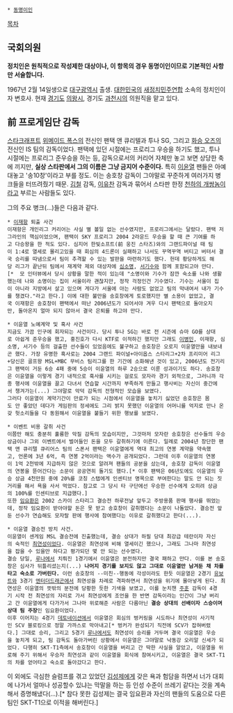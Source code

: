  * [[동명이인]]

[[목차]]

== 국회의원 ==
'''정치인은 원칙적으로 작성제한 대상이나, 이 항목의 경우 동명이인이므로 기본적인 사항만 서술합니다.'''

1967년 2월 14일생으로 [[대구광역시]] 출생. [[대한민국]]의 [[새정치민주연합]] 소속의 정치인이자 변호사. 현재 [[경기도]] [[의왕시]], 경기도 [[과천시]]의 의원직을 맡고 있다.

== 前 프로게임단 감독 ==
[[스타크래프트]] [[위메이드 폭스]]의 전신인 팬택 앤 큐리텔과 투나 SG, 그리고 [[화승 오즈]]의 전신인 IS 팀의 감독이었다.
팬택에 있던 시절에는 프로리그 우승을 하기도 했고, 투나 시절에는 프로리그 준우승을 하는 등, 감독으로서의 커리어 자체만 놓고 보면 상당한 축에 끼지만, '''실상 스타판에서 그의 이름은 그냥 금지어 수준이다.''' 특히 [[이윤열]] 팬들은 아예 대놓고 '송10창'이라고 부를 정도. 이는 송호창 감독이 그야말로 꾸준하게 여러가지 병크들을 터뜨려줬기 때문. [[김철]] 감독, [[이유찬]] 감독과 묶어서 스타판 한정 [[천하의 개쌍놈]]이라고 부르는 사람들도 있다.

그의 주요 병크(...)들은 다음과 같다.

 * [[이재항]] 퇴출 사건
 이재항은 개인리그 커리어는 사실 별 볼일 없는 선수였지만, 프로리그에서는 달랐다. 팬택 저그라인의 핵심이었으며, 팬택이 SKY 프로리그 2004 2라운드 우승을 할 때 큰 기여를 하고 다승왕을 한 적도 있다. 심지어 한빛소프트(前 웅진 스타즈)와의 그랜드파이널 때 팀이 1:4로 열세로 몰리고있을 때 회심의 4드론이 실패하고 나서도 꾸역꾸역 버티고 버텨서 결국 승리를 따냄으로서 팀이 추격할 수 있는 발판을 마련하기도 했다. 헌데 황당하게도 해당 리그가 끝난뒤 팀에서 재계약 제외 대상자에 [[심소명]], [[서기수]]와 함께 포함되고야 만다.[*  모 인터뷰에서 당시 상황을 말한 적이 있는데 "소명이와 기수가 잠깐 숙소를 나와 생활했는데 나와 소명이는 집이 서울이라 괜찮지만, 정작 걱정인건 기수였다. 기수는 서울이 집이 아니라 지방에서 살고 있으며 게다가 서울에 아는 사람도 없었고 팀의 막내여서 내가 기수를 챙겼다."라고 한다.] 이에 대한 불만을 송호창에게 토로했지만 별 소용이 없었고, 결국 이재항은 송호창이 팬택에서 떠난 2006년도가 되어서야 겨우 다시 팬택으로 돌아오지만, 돌아온지 얼마 되지 않아서 결국 은퇴를 하고야 만다.

 * 이윤열 노예계약 및 혹사 사건
 지금도 가끔 인구에 회자되는 사건이다. 당시 투나 SG는 바로 전 시즌에 슈마 GO를 상대로 아쉽게 준우승을 했고, 홍진호가 다시 KTF로 이적하긴 했지만 그래도 [[이병민]], 이재항, 심소명, 서기수 등의 걸출한 선수들이 있었음에도 불구하고 송호창은 오로지 이윤열만을 내보내곤 했다. 가장 유명한 혹사로는 2004 그랜드 파이널+아이옵스 스타리그+2차 프리미어 리그+당신은 골프왕 MSL+MBC 무비스 팀리그를 한 기간에 소화해낸 것이 있고, 2006년도 전기리그 팬택이 거둔 6승 4패 중에 5승이 이윤열의 하루 2승으로 이룬 성과이기도 하다. 송호창은 이윤열을 이렇게 경기 내적으로 혹사를 시키는 걸로도 모자라 경기 외적으로, 그러니까 각종 행사에 이윤열을 끌고 다녀서 연습할 시간까지 부족하게 만들고 행사비는 자신이 중간에서 챙겨가는(...) 그야말로 악덕 감독의 전형적인 모습을 보였다.
 그러다 이윤열이 계약기간이 만료가 되는 시점에서 이윤열을 놓치기 싫었던 송호창은 몸도 안 좋았던 데다가 게임판의 정세에도 그리 밝지 못했던 이윤열의 어머니를 억지로 만나 온갖 헛소리들을 다 동원해서 이윤열을 붙들기 위한 행보를 보였다. 

 * 이벤트 비용 갈취 사건
 이쯤만 해도 충분히 훌륭한 악질 감독의 모습이지만, 그것마저 모자란 송호창은 선수들의 우승상금이나 그외 이벤트에서 벌어들인 돈을 모두 갈취하기에 이른다. 일례로 2004년 창단한 팬택 앤 큐리텔 큐리어스 팀의 스폰서 팬택은 이윤열에게 역대 최고의 연봉 계약을 약속했고, 언론에 3년 6억, 즉 연봉 2억이라는 액수가 공개되었다. 그런데 이후 이윤열의 연봉이 1억 2천밖에 지급하지 않은 것으로 알려져 팬들의 공분을 샀는데, 송호창 감독이 이윤열의 연봉을 뜯어간다는 소문이 공공연히 돌기도 했다.[* 이후 팬택은 06년도에도 이윤열의 우승 상금 4천만원 중에 20%를 코칭 스탭에게 인센티브 명목으로 부여한다는 말도 안 되는 짓거리를 해서 욕을 사서 먹었다. 참고로 그 당시 타 구단에선 우승한 선수에게 오히려 상금의 100%를 인센티브로 지급했다.]
 또한 [[임요환]]은 2002 스카이 스타리그 결승전 하루전날 앞두고 주방용품 판매 행사를 뛰었는데, 정작 임요환이 받아야할 돈은 못 받고 송호창이 갈취했다는 소문이 나돌았다. 결승전 앞둔 선수가 연습해도 모자랄 판에 행사에 참여했다는 이유로 갈취했다고 한다(...).

 * 이윤열 결승전 방치 사건. 
 이윤열이 센게임 MSL 결승전에 진출했는데, 결승 상대가 하필 당대 최강급 테란이자 자신의 숙적인 [[최연성]]이었다. 이윤열은 최연성에 비해 열세이긴 했으나, 그래도 그나마 최연성을 잡을 수 있을만 하다고 평가되던 몇 안 되는 선수였다.
 결승 당일, [[루나]]에서 치뤄진 1경기에서 이윤열은 분전하지만 결국 패하고 만다. 이를 본 송호창은 심사가 뒤틀리셨는지(...) '''나머지 경기를 보지도 않고 그대로 이윤열만 남겨둔 채 차를 타고 숙소로 가버린다.''' 이런 송호창의 --미친--행동에 각성이라도 한듯 이윤열은 2경기 [[유보트]]와 3경기 [[엔터더드래곤]]에서 최연성을 차례로 격파하면서 최연성을 위기에 몰아넣게 된다. 최연성은 이윤열의 뜻밖의 분전에 당황한 듯한 기색을 보였고, 이를 눈치챈 [[주훈]] 감독이 4경기 시작 전 최연성의 자리로 가서 최연성에게 조언을 한 반면 감독이라는 인간이 그냥 버리고 간 이윤열에게 다가가서 그나마 위로해준 사람은 다름아닌 '''결승 상대의 선배이자 스승이며 상대 팀 주장'''인 임요환이었다.
 이후 이어지는 4경기 [[데토네이션]]에서 이윤열은 회심의 벙커링을 시도하나 최연성이 사기적인 SCV 블로킹으로 정말 가까스로 막아내고[* 벙커가 완성되기 직전에 SCV가 잡혀버렸다.] 그대로 승리, 그리고 5경기 [[루나]]에서도 최연성이 승리를 거두며 결국 이윤열은 우승을 놓치게 되고, 팀 감독도 돌아가버린 상황에서 이윤열은 그야말로 낙동강 오리알 신세가 되었다. 다행히 SKT-T1측에서 송호창이 이윤열을 버리고 간 딱한 사실을 알았고, 이윤열을 위로해 주기 위해서 우승자 최연성과 같이 이윤열을 회식에 참여시키고, 이윤열은 결국 SKT-T1의 차를 얻어타고 숙소로 돌아갔다고 한다.

이 외에도 극심한 슬럼프를 겪고 있었던 [[김성제]]에게 갖은 욕과 험담을 하면서 너가 대회에 나가서 얼마나 성공할수 있냐는 막말을 하는 등 인성 수준이 쓰레기 같다는 것을 계속해서 증명해냈다(...).[* 참다 못한 김성제는 결국 임요환과 자신의 팬들의 도움으로 다른 팀인 SKT-T1으로 이적을 해버린다.]
